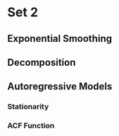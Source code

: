# Set 2

## Exponential Smoothing

## Decomposition

## Autoregressive Models

### Stationarity

### ACF Function